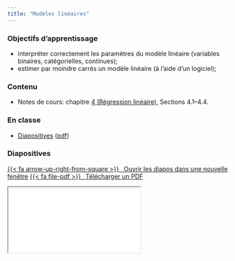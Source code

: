 ```yaml
---
title: "Modèles linéaires"
---
```



### Objectifs d'apprentissage


- interpréter correctement les paramètres du modèle linéaire (variables binaires, catégorielles, continues);
- estimer par moindre carrés un modèle linéaire (à l’aide d’un logiciel);

### Contenu


- Notes de cours: chapitre [4 (Régression linéaire)](https://lbelzile.github.io/math60604a/linearmodels.html), Sections 4.1--4.4.


### En classe

- [Diapositives](../diapos/MATH60604-diapos3.html) ([pdf](../diapos/MATH60604-diapos3.pdf))



### Diapositives


<p class="text-center"><a class="btn btn-success btn-lg" target="_blank" href="../diapos/MATH60604-diapos3.html">{{< fa arrow-up-right-from-square >}} &ensp;Ouvrir les diapos dans une nouvelle fenêtre</a> <a class="btn btn-success btn-lg" target="_blank" href="../diapos/MATH60604-diapos3.pdf" role="button">{{< fa file-pdf >}} &ensp;Télécharger un PDF</a></p>

<div class="ratio ratio-16x9">
<iframe class="slide-deck" src="../diapos/MATH60604-diapos3.html"></iframe>
</div>


